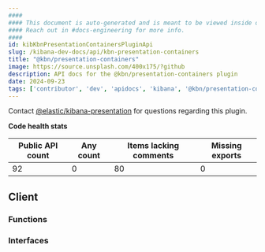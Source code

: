 ```yaml
---
####
#### This document is auto-generated and is meant to be viewed inside our experimental, new docs system.
#### Reach out in #docs-engineering for more info.
####
id: kibKbnPresentationContainersPluginApi
slug: /kibana-dev-docs/api/kbn-presentation-containers
title: "@kbn/presentation-containers"
image: https://source.unsplash.com/400x175/?github
description: API docs for the @kbn/presentation-containers plugin
date: 2024-09-23
tags: ['contributor', 'dev', 'apidocs', 'kibana', '@kbn/presentation-containers']
---
```




Contact [@elastic/kibana-presentation](https://github.com/orgs/elastic/teams/kibana-presentation) for questions regarding this plugin.

**Code health stats**

| Public API count  | Any count | Items lacking comments | Missing exports |
|-------------------|-----------|------------------------|-----------------|
| 92 | 0 | 80 | 0 |

## Client

### Functions
<DocDefinitionList data={kbnPresentationContainersObj.client.functions}/>

### Interfaces
<DocDefinitionList data={kbnPresentationContainersObj.client.interfaces}/>

